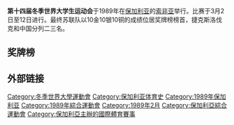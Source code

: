 {{Universiade infobox
| Name = 第十四届冬季世界大学生运动会
| Logo = 
| Size = 
| Optional caption = 
| Nations participating = 
| Athletes participating = 
| Events = 
| Opening ceremony = 1989年3月2日 
| Closing ceremony = 1989年3月12日 
| Officially opened by = [[托多尔·日夫科夫|托多尔·日夫科夫]]
| Athlete's Oath = 
| Judge's Oath = 
| Torch Lighter = 
| Stadium = 
|previous=[[1987年冬季世界大學生運動會|1987]]
|next=[[1991年冬季世界大學生運動會|1991]]
}}
'''第十四届冬季世界大学生运动会'''于1989年在[[保加利亚|保加利亚]]的[[索非亚|索非亚]]举行。比赛于3月2日至12日进行。最终苏联队以10金10银10铜的成绩位居奖牌榜榜首，捷克斯洛伐克和中国分列二三名。
</div>
{{Location map+|Bulgaria|width=250|float=none}
 |alt=Location of Sofia,Bulgaria
 |caption=索非亚在保加利亚的位置
 |places=
  {{Location map~ | Bulgaria
   | label = 索非亚
   | background=white
    | lat_deg = 42.69
    | lon_deg = 23.32}}
    | link=[[索非亚|索非亚]]
}}
</div>

== 奖牌榜 ==
{{Medals table
 | caption        = 
 | host           = BUL
 | flag_template  = 
 | event          = 
 | team           = 
 | gold_URS = 10 | silver_URS = 10 | bronze_URS = 10
 | gold_TCH = 7 | silver_TCH = 6 | bronze_TCH = 2
 | gold_CHN = 5 | silver_CHN = 2 | bronze_CHN = 6
 | gold_KOR = 4 | silver_KOR = 3 | bronze_KOR = 2 | name_KOR = {{flagteam|KOR|1984}}
 | gold_YUG = 3 | silver_YUG = 1 | bronze_YUG = 0
 | gold_GDR = 3 | silver_GDR = 0 | bronze_GDR = 0
 | gold_ITA = 2 | silver_ITA = 3 | bronze_ITA = 1
 | gold_JPN = 2 | silver_JPN = 1 | bronze_JPN = 3 | name_JPN = {{flagteam|JPN|1947}}
 | gold_BUL = 1 | silver_BUL = 3 | bronze_BUL = 0 | host_BUL = yes  | name_BUL = {{flagteam|BUL|1971}}
 | gold_AUT = 1 | silver_AUT = 2 | bronze_AUT = 1
 | gold_FRG = 1 | silver_FRG = 0 | bronze_FRG = 3
 | gold_FRA = 1 | silver_FRA = 0 | bronze_FRA = 0
 | gold_USA = 0 | silver_USA = 5 | bronze_USA = 8
 | gold_POL = 0 | silver_POL = 2 | bronze_POL = 0
 | gold_PRK = 0 | silver_PRK = 1 | bronze_PRK = 1
 | gold_SUI = 0 | silver_SUI = 1 | bronze_SUI = 1
 | gold_FIN = 0 | silver_FIN = 0 | bronze_FIN = 1
 | gold_SWE = 0 | silver_SWE = 0 | bronze_SWE = 1
}}

== 外部链接 ==

{{世界大學生運動會}}

[[Category:冬季世界大學運動會|Category:冬季世界大學運動會]]
[[Category:保加利亚体育史|Category:保加利亚体育史]]
[[Category:1989年保加利亚|Category:1989年保加利亚]]
[[Category:1989年綜合運動會|Category:1989年綜合運動會]]
[[Category:1989年2月|Category:1989年2月]]
[[Category:保加利亞綜合運動會|Category:保加利亞綜合運動會]]
[[Category:保加利亞主辦的國際體育賽事|Category:保加利亞主辦的國際體育賽事]]